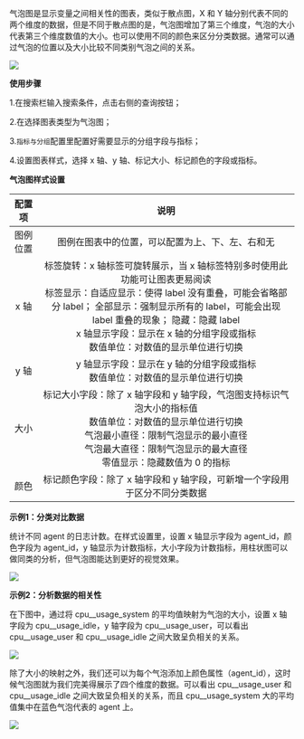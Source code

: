 气泡图是显示变量之间相关性的图表，类似于散点图，X 和 Y 轴分别代表不同的两个维度的数据，但是不同于散点图的是，气泡图增加了第三个维度，气泡的大小代表第三个维度数值的大小。也可以使用不同的颜色来区分分类数据。通常可以通过气泡的位置以及大小比较不同类别气泡之间的关系。

![](https://pandora-kibana.qiniu.com/report/bubble_chart1.png)

**使用步骤**

1.在搜索栏输入搜索条件，点击右侧的查询按钮；

2.在选择图表类型为气泡图；

3.`指标与分组`配置里配置好需要显示的分组字段与指标；

4.设置图表样式，选择 x 轴、y 轴、标记大小、标记颜色的字段或指标。

**气泡图样式设置**

|配置项|说明|
|:-:|:-:|
|图例位置|图例在图表中的位置，可以配置为上、下、左、右和无|
|x 轴|标签旋转：x 轴标签可旋转展示，当 x 轴标签特别多时使用此功能可让图表更易阅读</br>标签显示：自适应显示：使得 label 没有重叠，可能会省略部分 label； 全部显示：强制显示所有的 label，可能会出现 label 重叠的现象； 隐藏：隐藏 label</br>x 轴显示字段：显示在 x 轴的分组字段或指标</br>数值单位：对数值的显示单位进行切换|
|y 轴|y 轴显示字段：显示在 y 轴的分组字段或指标</br>数值单位：对数值的显示单位进行切换|
|大小|标记大小字段：除了 x 轴字段和 y 轴字段，气泡图支持标识气泡大小的指标值</br>数值单位：对数值的显示单位进行切换</br>气泡最小直径：限制气泡显示的最小直径</br>气泡最大直径：限制气泡显示的最大直径</br>零值显示：隐藏数值为 0 的指标|
|颜色|标记颜色字段：除了 x 轴字段和 y 轴字段，可新增一个字段用于区分不同分类数据|

**示例1：分类对比数据**

统计不同 agent 的日志计数。在样式设置里，设置 x 轴显示字段为 agent_id，颜色字段为 agent_id，y 轴显示为计数指标，大小字段为计数指标，用柱状图可以做同类的分析，但气泡图能达到更好的视觉效果。

![](https://pandora-kibana.qiniu.com/report/bubble_chart4.png)

**示例2：分析数据的相关性**

在下图中，通过将 cpu__usage_system 的平均值映射为气泡的大小，设置 x 轴字段为 cpu__usage_idle，y 轴字段为 cpu__usage_user，可以看出 cpu__usage_user 和 cpu__usage_idle 之间大致呈负相关的关系。

![](https://pandora-kibana.qiniu.com/report/bubble_chart2.png)

除了大小的映射之外，我们还可以为每个气泡添加上颜色属性（agent_id），这时候气泡图就为我们完美得展示了四个维度的数据。可以看出 cpu__usage_user 和 cpu__usage_idle 之间大致呈负相关的关系，而且 cpu__usage_system 大的平均值集中在蓝色气泡代表的 agent 上。

![](https://pandora-kibana.qiniu.com/report/bubble_chart3.png)



